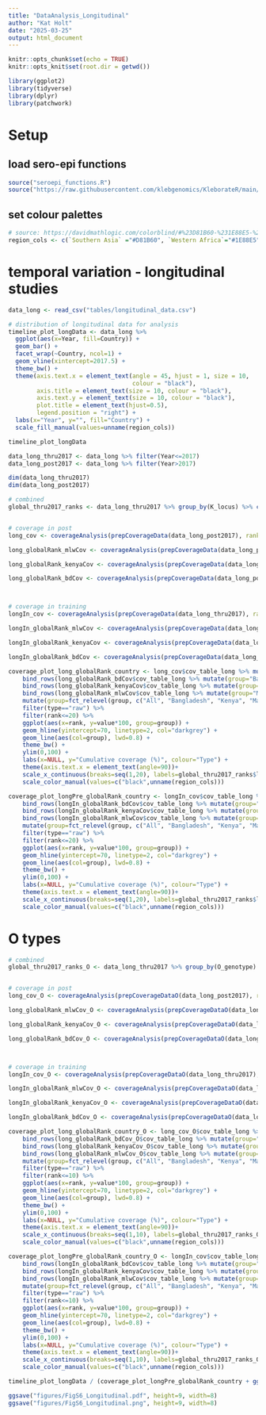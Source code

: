 ```yaml
---
title: "DataAnalysis_Longitudinal"
author: "Kat Holt"
date: "2025-03-25"
output: html_document
---
```


```r
knitr::opts_chunk$set(echo = TRUE)
knitr::opts_knit$set(root.dir = getwd())

library(ggplot2)
library(tidyverse)
library(dplyr)
library(patchwork)
```

# Setup

## load sero-epi functions
``` r
source("seroepi_functions.R")
source("https://raw.githubusercontent.com/klebgenomics/KleborateR/main/kleborate_functions.R")
```

## set colour palettes
``` r
# source: https://davidmathlogic.com/colorblind/#%23D81B60-%231E88E5-%23FFC107-%23004D40
region_cols <- c(`Southern Asia` ="#D81B60", `Western Africa`="#1E88E5", `Eastern Africa`="#FFC107", `Southern Africa`="#81B1A9", Global="black")
```

# temporal variation - longitudinal studies
``` r
data_long <- read_csv("tables/longitudinal_data.csv")

# distribution of longitudinal data for analysis
timeline_plot_longData <- data_long %>% 
  ggplot(aes(x=Year, fill=Country)) + 
  geom_bar() + 
  facet_wrap(~Country, ncol=1) +
  geom_vline(xintercept=2017.5) +
  theme_bw() + 
  theme(axis.text.x = element_text(angle = 45, hjust = 1, size = 10, 
                                   colour = "black"), 
        axis.title = element_text(size = 10, colour = "black"),
        axis.text.y = element_text(size = 10, colour = "black"),
        plot.title = element_text(hjust=0.5),
        legend.position = "right") +
  labs(x="Year", y="", fill="Country") + 
  scale_fill_manual(values=unname(region_cols))

timeline_plot_longData
```

``` r

data_long_thru2017 <- data_long %>% filter(Year<=2017)
data_long_post2017 <- data_long %>% filter(Year>2017)

dim(data_long_thru2017)
dim(data_long_post2017)

# combined
global_thru2017_ranks <- data_long_thru2017 %>% group_by(K_locus) %>% count() %>% ungroup() %>% arrange(-n) %>% mutate(rank=row_number()) %>% rename(locus=K_locus) %>% select(-n)


# coverage in post
long_cov <- coverageAnalysis(prepCoverageData(data_long_post2017), ranks=global_thru2017_ranks, maxRank=20)

long_globalRank_mlwCov <- coverageAnalysis(prepCoverageData(data_long_post2017 %>% filter(Country=="Malawi")), ranks=global_thru2017_ranks, maxRank=20)

long_globalRank_kenyaCov <- coverageAnalysis(prepCoverageData(data_long_post2017 %>% filter(Country=="Kenya")), ranks=global_thru2017_ranks, maxRank=20)

long_globalRank_bdCov <- coverageAnalysis(prepCoverageData(data_long_post2017 %>% filter(Country=="Bangladesh")), ranks=global_thru2017_ranks, maxRank=20)



# coverage in training
longIn_cov <- coverageAnalysis(prepCoverageData(data_long_thru2017), ranks=global_thru2017_ranks, maxRank=20)

longIn_globalRank_mlwCov <- coverageAnalysis(prepCoverageData(data_long_thru2017 %>% filter(Country=="Malawi")), ranks=global_thru2017_ranks, maxRank=20)

longIn_globalRank_kenyaCov <- coverageAnalysis(prepCoverageData(data_long_thru2017 %>% filter(Country=="Kenya")), ranks=global_thru2017_ranks, maxRank=20)

longIn_globalRank_bdCov <- coverageAnalysis(prepCoverageData(data_long_thru2017 %>% filter(Country=="Bangladesh")), ranks=global_thru2017_ranks, maxRank=20)

```

``` r
coverage_plot_long_globalRank_country <- long_cov$cov_table_long %>% mutate(group="All") %>%
    bind_rows(long_globalRank_bdCov$cov_table_long %>% mutate(group="Bangladesh")) %>% 
    bind_rows(long_globalRank_kenyaCov$cov_table_long %>% mutate(group="Kenya")) %>%
    bind_rows(long_globalRank_mlwCov$cov_table_long %>% mutate(group="Malawi")) %>%
    mutate(group=fct_relevel(group, c("All", "Bangladesh", "Kenya", "Malawi"))) %>%
    filter(type=="raw") %>%
    filter(rank<=20) %>%
    ggplot(aes(x=rank, y=value*100, group=group)) +
    geom_hline(yintercept=70, linetype=2, col="darkgrey") + 
    geom_line(aes(col=group), lwd=0.8) + 
    theme_bw() +
    ylim(0,100) + 
    labs(x=NULL, y="Cumulative coverage (%)", colour="Type") +
    theme(axis.text.x = element_text(angle=90))+ 
    scale_x_continuous(breaks=seq(1,20), labels=global_thru2017_ranks$locus[1:20]) + 
    scale_color_manual(values=c("black",unname(region_cols)))

coverage_plot_longPre_globalRank_country <- longIn_cov$cov_table_long %>% mutate(group="All") %>%
    bind_rows(longIn_globalRank_bdCov$cov_table_long %>% mutate(group="Bangladesh")) %>% 
    bind_rows(longIn_globalRank_kenyaCov$cov_table_long %>% mutate(group="Kenya")) %>%
    bind_rows(longIn_globalRank_mlwCov$cov_table_long %>% mutate(group="Malawi")) %>%
    mutate(group=fct_relevel(group, c("All", "Bangladesh", "Kenya", "Malawi"))) %>%
    filter(type=="raw") %>%
    filter(rank<=20) %>%
    ggplot(aes(x=rank, y=value*100, group=group)) +
    geom_hline(yintercept=70, linetype=2, col="darkgrey") + 
    geom_line(aes(col=group), lwd=0.8) + 
    theme_bw() +
    ylim(0,100) + 
    labs(x=NULL, y="Cumulative coverage (%)", colour="Type") +
    theme(axis.text.x = element_text(angle=90))+ 
    scale_x_continuous(breaks=seq(1,20), labels=global_thru2017_ranks$locus[1:20]) + 
    scale_color_manual(values=c("black",unname(region_cols)))

```

# O types
``` r

# combined
global_thru2017_ranks_O <- data_long_thru2017 %>% group_by(O_genotype) %>% count() %>% ungroup() %>% arrange(-n) %>% mutate(rank=row_number()) %>% rename(locus=O_genotype) %>% select(-n)


# coverage in post
long_cov_O <- coverageAnalysis(prepCoverageDataO(data_long_post2017), ranks=global_thru2017_ranks_O, maxRank=10)

long_globalRank_mlwCov_O <- coverageAnalysis(prepCoverageDataO(data_long_post2017 %>% filter(Country=="Malawi")), ranks=global_thru2017_ranks_O, maxRank=10)

long_globalRank_kenyaCov_O <- coverageAnalysis(prepCoverageDataO(data_long_post2017 %>% filter(Country=="Kenya")), ranks=global_thru2017_ranks_O, maxRank=10)

long_globalRank_bdCov_O <- coverageAnalysis(prepCoverageDataO(data_long_post2017 %>% filter(Country=="Bangladesh")), ranks=global_thru2017_ranks_O, maxRank=10)



# coverage in training
longIn_cov_O <- coverageAnalysis(prepCoverageDataO(data_long_thru2017), ranks=global_thru2017_ranks_O, maxRank=10)

longIn_globalRank_mlwCov_O <- coverageAnalysis(prepCoverageDataO(data_long_thru2017 %>% filter(Country=="Malawi")), ranks=global_thru2017_ranks_O, maxRank=10)

longIn_globalRank_kenyaCov_O <- coverageAnalysis(prepCoverageDataO(data_long_thru2017 %>% filter(Country=="Kenya")), ranks=global_thru2017_ranks_O, maxRank=10)

longIn_globalRank_bdCov_O <- coverageAnalysis(prepCoverageDataO(data_long_thru2017 %>% filter(Country=="Bangladesh")), ranks=global_thru2017_ranks_O, maxRank=10)

```

``` r
coverage_plot_long_globalRank_country_O <- long_cov_O$cov_table_long %>% mutate(group="All") %>%
    bind_rows(long_globalRank_bdCov_O$cov_table_long %>% mutate(group="Bangladesh")) %>% 
    bind_rows(long_globalRank_kenyaCov_O$cov_table_long %>% mutate(group="Kenya")) %>%
    bind_rows(long_globalRank_mlwCov_O$cov_table_long %>% mutate(group="Malawi")) %>%
    mutate(group=fct_relevel(group, c("All", "Bangladesh", "Kenya", "Malawi"))) %>%
    filter(type=="raw") %>%
    filter(rank<=10) %>%
    ggplot(aes(x=rank, y=value*100, group=group)) +
    geom_hline(yintercept=70, linetype=2, col="darkgrey") + 
    geom_line(aes(col=group), lwd=0.8) + 
    theme_bw() +
    ylim(0,100) + 
    labs(x=NULL, y="Cumulative coverage (%)", colour="Type") +
    theme(axis.text.x = element_text(angle=90))+ 
    scale_x_continuous(breaks=seq(1,10), labels=global_thru2017_ranks_O$locus[1:10]) + 
    scale_color_manual(values=c("black",unname(region_cols)))

coverage_plot_longPre_globalRank_country_O <- longIn_cov$cov_table_long %>% mutate(group="All") %>%
    bind_rows(longIn_globalRank_bdCov$cov_table_long %>% mutate(group="Bangladesh")) %>% 
    bind_rows(longIn_globalRank_kenyaCov$cov_table_long %>% mutate(group="Kenya")) %>%
    bind_rows(longIn_globalRank_mlwCov$cov_table_long %>% mutate(group="Malawi")) %>%
    mutate(group=fct_relevel(group, c("All", "Bangladesh", "Kenya", "Malawi"))) %>%
    filter(type=="raw") %>%
    filter(rank<=10) %>%
    ggplot(aes(x=rank, y=value*100, group=group)) +
    geom_hline(yintercept=70, linetype=2, col="darkgrey") + 
    geom_line(aes(col=group), lwd=0.8) + 
    theme_bw() +
    ylim(0,100) + 
    labs(x=NULL, y="Cumulative coverage (%)", colour="Type") +
    theme(axis.text.x = element_text(angle=90))+ 
    scale_x_continuous(breaks=seq(1,10), labels=global_thru2017_ranks_O$locus[1:10]) + 
    scale_color_manual(values=c("black",unname(region_cols)))

```

``` r
timeline_plot_longData / (coverage_plot_longPre_globalRank_country + ggtitle("K coverage, Training period") + coverage_plot_long_globalRank_country + ggtitle("K coverage, Post-training period") + patchwork::plot_layout(guides="collect")) / (coverage_plot_long_globalRank_country_O + ggtitle("O coverage, Training period") + coverage_plot_longPre_globalRank_country_O + ggtitle("O coverage, Post-training period") + patchwork::plot_layout(guides="collect")) +plot_layout(heights=c(3,2,2))

ggsave("figures/FigS6_Longitudinal.pdf", height=9, width=8)
ggsave("figures/FigS6_Longitudinal.png", height=9, width=8)
```

